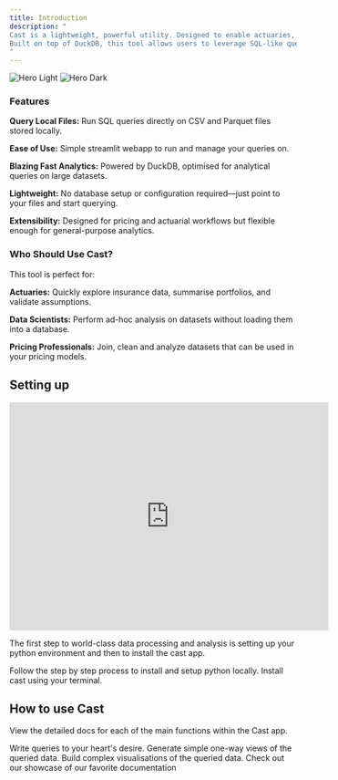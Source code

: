 ```yaml
---
title: Introduction
description: "
Cast is a lightweight, powerful utility. Designed to enable actuaries, data scientists, and pricing professionals to easily run analytical queries on local CSV and Parquet files. 
Built on top of DuckDB, this tool allows users to leverage SQL-like queries for rapid exploration and analysis of their data without requiring a complex database setup.
"
---
```


<img
  className="block dark:hidden"
  src="/images/cast.webp"
  alt="Hero Light"
/>
<img
  className="hidden dark:block"
  src="/images/cast.webp"
  alt="Hero Dark"
/>

### Features

**Query Local Files:** Run SQL queries directly on CSV and Parquet files stored locally.

**Ease of Use:** Simple streamlit webapp to run and manage your queries on.

**Blazing Fast Analytics:** Powered by DuckDB, optimised for analytical queries on large datasets.

**Lightweight:** No database setup or configuration required—just point to your files and start querying.

**Extensibility:** Designed for pricing and actuarial workflows but flexible enough for general-purpose analytics.

### Who Should Use Cast?

This tool is perfect for:

**Actuaries:** Quickly explore insurance data, summarise portfolios, and validate assumptions.

**Data Scientists:** Perform ad-hoc analysis on datasets without loading them into a database.

**Pricing Professionals:** Join, clean and analyze datasets that can be used in your pricing models.

## Setting up

<iframe
  width="560"
  height="400"
  src="https://www.youtube.com/embed/LZ2S2fCeslI"
  title="YouTube video player"
  frameBorder="0"
  allow="accelerometer; autoplay; clipboard-write; encrypted-media; gyroscope; picture-in-picture"
  allowFullScreen
  style={{ width: '100%', borderRadius: '0.5rem' }}
></iframe>

The first step to world-class data processing and analysis is setting up your python environment and then to install the cast app.

<CardGroup cols={2}>
  <Card
    title="Installing Python"
    icon="python"
    href="installation/python"
  >
    Follow the step by step process to install and setup python locally. 
  </Card>
  <Card
    title="Installing Cast"
    icon="server"
    href="installation/cast"
  >
    Install cast using your terminal. 
  </Card>
</CardGroup>







## How to use Cast

View the detailed docs for each of the main functions within the Cast app. 

<CardGroup cols={2}>
  <Card
    title="Query Editor"
    icon="code"
    href="essentials/query-editor"
  >
    Write queries to your heart's desire.
  </Card>
  <Card
    title="One-way views"
    icon="chart-line"
    href="essentials/one-way-views"
  >
    Generate simple one-way views of the queried data. 
  </Card>
  <Card
    title="Data viewer"
    icon='magnifying-glass-chart'
    href="essentials/data-viewer"
  >
    Build complex visualisations of the queried data.
  </Card>
  <Card
    title="Configure your setup"
    icon='gear'
    href="essentials/settings"
  >
    Check out our showcase of our favorite documentation
  </Card>
</CardGroup>

